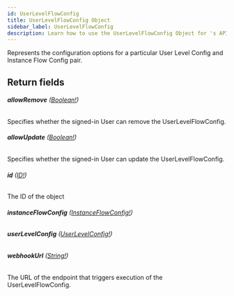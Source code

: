 ```yaml
---
id: UserLevelFlowConfig
title: UserLevelFlowConfig Object
sidebar_label: UserLevelFlowConfig
description: Learn how to use the UserLevelFlowConfig Object for 's API.
---
```


Represents the configuration options for a particular User Level Config and Instance Flow Config pair.

## Return fields

###### <b>allowRemove</b> ([Boolean!](api/schema/scalar/Boolean.mdx))

Specifies whether the signed-in User can remove the UserLevelFlowConfig.

###### <b>allowUpdate</b> ([Boolean!](api/schema/scalar/Boolean.mdx))

Specifies whether the signed-in User can update the UserLevelFlowConfig.

###### <b>id</b> ([ID!](api/schema/scalar/ID.mdx))

The ID of the object

###### <b>instanceFlowConfig</b> ([InstanceFlowConfig!](api/schema/object/InstanceFlowConfig.mdx))

###### <b>userLevelConfig</b> ([UserLevelConfig!](api/schema/object/UserLevelConfig.mdx))

###### <b>webhookUrl</b> ([String!](api/schema/scalar/String.mdx))

The URL of the endpoint that triggers execution of the UserLevelFlowConfig.
